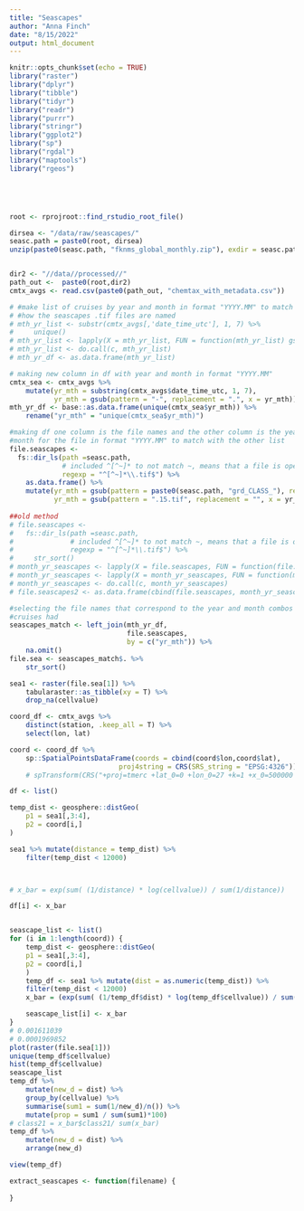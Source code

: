 ```yaml
---
title: "Seascapes"
author: "Anna Finch"
date: "8/15/2022"
output: html_document
---
```


```r
knitr::opts_chunk$set(echo = TRUE)
library("raster")
library("dplyr")
library("tibble")
library("tidyr")
library("readr")
library("purrr")
library("stringr")
library("ggplot2")
library("sp")
library("rgdal")
library("maptools")
library("rgeos")





root <- rprojroot::find_rstudio_root_file()

dirsea <- "/data/raw/seascapes/"
seasc.path = paste0(root, dirsea)
unzip(paste0(seasc.path, "fknms_global_monthly.zip"), exdir = seasc.path)


dir2 <- "//data//processed//"
path_out <-  paste0(root,dir2)
cmtx_avgs <- read.csv(paste0(path_out, "chemtax_with_metadata.csv"))

```

```r
# #make list of cruises by year and month in format "YYYY.MM" to match
# #how the seascapes .tif files are named
# mth_yr_list <- substr(cmtx_avgs[,'date_time_utc'], 1, 7) %>% 
#     unique()
# mth_yr_list <- lapply(X = mth_yr_list, FUN = function(mth_yr_list) gsub(pattern = "-", replacement = ".", x = mth_yr_list, fixed = TRUE))
# mth_yr_list <- do.call(c, mth_yr_list)
# mth_yr_df <- as.data.frame(mth_yr_list)

# making new column in df with year and month in format "YYYY.MM"
cmtx_sea <- cmtx_avgs %>% 
    mutate(yr_mth = substring(cmtx_avgs$date_time_utc, 1, 7),
           yr_mth = gsub(pattern = "-", replacement = ".", x = yr_mth))
mth_yr_df <- base::as.data.frame(unique(cmtx_sea$yr_mth)) %>% 
    rename("yr_mth" = "unique(cmtx_sea$yr_mth)")

#making df one column is the file names and the other column is the year and
#month for the file in format "YYYY.MM" to match with the other list
file.seascapes <-
  fs::dir_ls(path =seasc.path,
             # included ^[^~]* to not match ~, means that a file is opened
             regexp = "^[^~]*\\.tif$") %>% 
    as.data.frame() %>% 
    mutate(yr_mth = gsub(pattern = paste0(seasc.path, "grd_CLASS_"), replacement = "", x = .),
           yr_mth = gsub(pattern = ".15.tif", replacement = "", x = yr_mth))
 
##old method
# file.seascapes <-
#   fs::dir_ls(path =seasc.path,
#              # included ^[^~]* to not match ~, means that a file is opened
#              regexp = "^[^~]*\\.tif$") %>% 
#     str_sort() 
# month_yr_seascapes <- lapply(X = file.seascapes, FUN = function(file.seascapes) gsub(pattern = paste0(seasc.path, "grd_CLASS_"), replacement = "", x = file.seascapes))
# month_yr_seascapes <- lapply(X = month_yr_seascapes, FUN = function(month_yr_seascapes) gsub(pattern = ".15.tif", replacement = "", x = month_yr_seascapes))
# month_yr_seascapes <- do.call(c, month_yr_seascapes)
# file.seascapes2 <- as.data.frame(cbind(file.seascapes, month_yr_seascapes))

#selecting the file names that correspond to the year and month combos that the 
#cruises had
seascapes_match <- left_join(mth_yr_df,
                             file.seascapes,
                             by = c("yr_mth")) %>%
    na.omit()
file.sea <- seascapes_match$. %>% 
    str_sort()

```

```r
sea1 <- raster(file.sea[1]) %>% 
    tabularaster::as_tibble(xy = T) %>% 
    drop_na(cellvalue)

coord_df <- cmtx_avgs %>% 
    distinct(station, .keep_all = T) %>% 
    select(lon, lat)

coord <- coord_df %>% 
    sp::SpatialPointsDataFrame(coords = cbind(coord$lon,coord$lat), 
                           proj4string = CRS(SRS_string = "EPSG:4326")) # %>% 
    # spTransform(CRS("+proj=tmerc +lat_0=0 +lon_0=27 +k=1 +x_0=500000 +y_0=0 +ellps=GRS80 +units=m +no_defs")) 

df <- list()

temp_dist <- geosphere::distGeo(
    p1 = sea1[,3:4],
    p2 = coord[i,]
) 

sea1 %>% mutate(distance = temp_dist) %>% 
    filter(temp_dist < 12000)



# x_bar = exp(sum( (1/distance) * log(cellvalue)) / sum(1/distance))

df[i] <- x_bar


seascape_list <- list()
for (i in 1:length(coord)) {
    temp_dist <- geosphere::distGeo(
    p1 = sea1[,3:4],
    p2 = coord[i,]
    )
    temp_df <- sea1 %>% mutate(dist = as.numeric(temp_dist)) %>% 
    filter(temp_dist < 12000) 
    x_bar = (exp(sum( (1/temp_df$dist) * log(temp_df$cellvalue)) / sum(1/temp_df$dist)) )

    seascape_list[i] <- x_bar
}
# 0.001611039
# 0.0001969852
plot(raster(file.sea[1]))
unique(temp_df$cellvalue)
hist(temp_df$cellvalue)
seascape_list
temp_df %>% 
    mutate(new_d = dist) %>% 
    group_by(cellvalue) %>% 
    summarise(sum1 = sum(1/new_d)/n()) %>% 
    mutate(prop = sum1 / sum(sum1)*100)
# class21 = x_bar$class21/ sum(x_bar)
temp_df %>% 
    mutate(new_d = dist) %>% 
    arrange(new_d)

view(temp_df)
```

```r

extract_seascapes <- function(filename) {
    
}

```


